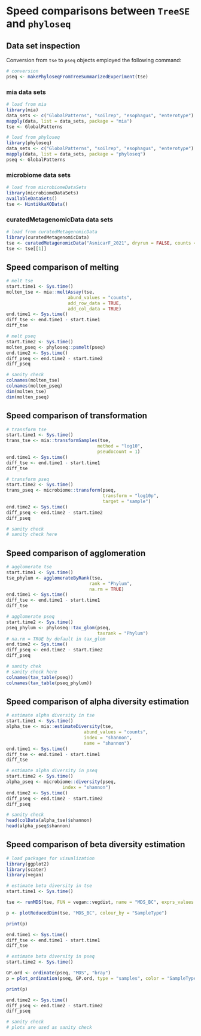 # Speed comparisons between `TreeSE` and `phyloseq`

## Data set inspection

Conversion from `tse` to `pseq` objects employed the following command:

```r
# conversion
pseq <- makePhyloseqFromTreeSummarizedExperiment(tse)
```

### mia data sets

```r
# load from mia
library(mia)
data_sets <- c("GlobalPatterns", "soilrep", "esophagus", "enterotype")
mapply(data, list = data_sets, package = "mia")
tse <- GlobalPatterns
```

```r
# load from phyloseq
library(phyloseq)
data_sets <- c("GlobalPatterns", "soilrep", "esophagus", "enterotype")
mapply(data, list = data_sets, package = "phyloseq")
pseq <- GlobalPatterns
```

### microbiome data sets

```r
# load from microbiomeDataSets
library(microbiomeDataSets)
availableDataSets()
tse <- HintikkaXOData()
```

### curatedMetagenomicData data sets

```r
# load from curatedMetagenomicData
library(curatedMetagenomicData)
tse <- curatedMetagenomicData("AsnicarF_2021", dryrun = FALSE, counts = TRUE)
tse <- tse[[1]]
```

## Speed comparison of melting

```r
# melt tse
start.time1 <- Sys.time()
molten_tse <- mia::meltAssay(tse,
                       abund_values = "counts",
                       add_row_data = TRUE,
                       add_col_data = TRUE)
end.time1 <- Sys.time()
diff_tse <- end.time1 - start.time1
diff_tse
```

```r
# melt pseq
start.time2 <- Sys.time()
molten_pseq <- phyloseq::psmelt(pseq)
end.time2 <- Sys.time()
diff_pseq <- end.time2 - start.time2
diff_pseq
```

```r
# sanity check
colnames(molten_tse)
colnames(molten_pseq)
dim(molten_tse)
dim(molten_pseq)
```

## Speed comparison of transformation

```r
# transform tse
start.time1 <- Sys.time()
trans_tse <- mia::transformSamples(tse,
                                  method = "log10",
                                  pseudocount = 1)
end.time1 <- Sys.time()
diff_tse <- end.time1 - start.time1
diff_tse
```

```r
# transform pseq
start.time2 <- Sys.time()
trans_pseq <- microbiome::transform(pseq,
                                    transform = "log10p",
                                    target = "sample")
end.time2 <- Sys.time()
diff_pseq <- end.time2 - start.time2
diff_pseq
```

```r
# sanity check
# sanity check here
```

## Speed comparison of agglomeration

```r
# agglomerate tse
start.time1 <- Sys.time()
tse_phylum <- agglomerateByRank(tse,
                               rank = "Phylum",
                               na.rm = TRUE)
end.time1 <- Sys.time()
diff_tse <- end.time1 - start.time1
diff_tse
```

```r
# agglomerate pseq
start.time2 <- Sys.time()
pseq_phylum <- phyloseq::tax_glom(pseq,
                                  taxrank = "Phylum")
# na.rm = TRUE by default in tax_glom
end.time2 <- Sys.time()
diff_pseq <- end.time2 - start.time2
diff_pseq
```

```r
# sanity chek
# sanity check here
colnames(tax_table(pseq))
colnames(tax_table(pseq_phylum))
```

## Speed comparison of alpha diversity estimation

```r
# estimate alpha diversity in tse
start.time1 <- Sys.time()
alpha_tse <- mia::estimateDiversity(tse, 
                             abund_values = "counts",
                             index = "shannon", 
                             name = "shannon")
end.time1 <- Sys.time()
diff_tse <- end.time1 - start.time1
diff_tse
```

```r
# estimate alpha diversity in pseq
start.time2 <- Sys.time()
alpha_pseq <- microbiome::diversity(pseq,
                     index = "shannon")
end.time2 <- Sys.time()
diff_pseq <- end.time2 - start.time2
diff_pseq
```

```r
# sanity check
head(colData(alpha_tse)$shannon)
head(alpha_pseq$shannon)
```
## Speed comparison of beta diversity estimation

```r
# load packages for visualization
library(ggplot2)
library(scater)
library(vegan)
```

```r
# estimate beta diversity in tse
start.time1 <- Sys.time()

tse <- runMDS(tse, FUN = vegan::vegdist, name = "MDS_BC", exprs_values = "counts")

p <- plotReducedDim(tse, "MDS_BC", colour_by = "SampleType")

print(p)

end.time1 <- Sys.time()
diff_tse <- end.time1 - start.time1
diff_tse
```

```r
# estimate beta diversity in pseq
start.time2 <- Sys.time()

GP.ord <- ordinate(pseq, "MDS", "bray")
p = plot_ordination(pseq, GP.ord, type = "samples", color = "SampleType")

print(p)

end.time2 <- Sys.time()
diff_pseq <- end.time2 - start.time2
diff_pseq
```

```r
# sanity check
# plots are used as sanity check
```
